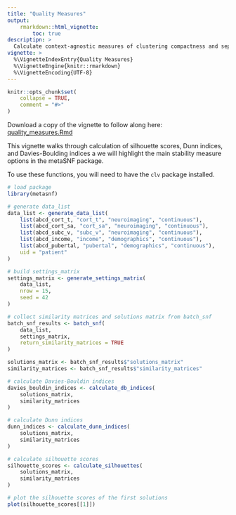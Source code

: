 ```yaml
---
title: "Quality Measures"
output:
    rmarkdown::html_vignette:
        toc: true
descriptipn: >
  Calculate context-agnostic measures of clustering compactness and separation.
vignette: >
  %\VignetteIndexEntry{Quality Measures}
  %\VignetteEngine{knitr::rmarkdown}
  %\VignetteEncoding{UTF-8}
---
```


<style>
div.aside { background-color:#fff2e6; }
</style>

```r
knitr::opts_chunk$set(
    collapse = TRUE,
    comment = "#>"
)
```

Download a copy of the vignette to follow along here: [quality_measures.Rmd](https://raw.githubusercontent.com/BRANCHlab/metasnf/main/vignettes/quality_measures.Rmd)

This vignette walks through calculation of silhouette scores, Dunn indices, and Davies-Boulding indices a we will highlight the main stability measure options in the metaSNF package.

To use these functions, you will need to have the `clv` package installed.

```r
# load package
library(metasnf)

# generate data_list
data_list <- generate_data_list(
    list(abcd_cort_t, "cort_t", "neuroimaging", "continuous"),
    list(abcd_cort_sa, "cort_sa", "neuroimaging", "continuous"),
    list(abcd_subc_v, "subc_v", "neuroimaging", "continuous"),
    list(abcd_income, "income", "demographics", "continuous"),
    list(abcd_pubertal, "pubertal", "demographics", "continuous"),
    uid = "patient"
)

# build settings_matrix
settings_matrix <- generate_settings_matrix(
    data_list,
    nrow = 15,
    seed = 42
)

# collect similarity matrices and solutions matrix from batch_snf
batch_snf_results <- batch_snf(
    data_list,
    settings_matrix,
    return_similarity_matrices = TRUE
)

solutions_matrix <- batch_snf_results$"solutions_matrix"
similarity_matrices <- batch_snf_results$"similarity_matrices"

# calculate Davies-Bouldin indices
davies_bouldin_indices <- calculate_db_indices(
    solutions_matrix,
    similarity_matrices
)

# calculate Dunn indices
dunn_indices <- calculate_dunn_indices(
    solutions_matrix,
    similarity_matrices
)

# calculate silhouette scores
silhouette_scores <- calculate_silhouettes(
    solutions_matrix,
    similarity_matrices
)

# plot the silhouette scores of the first solutions
plot(silhouette_scores[[1]])
```
